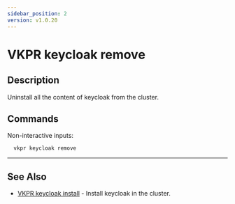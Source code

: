 ```yaml
---
sidebar_position: 2
version: v1.0.20
---
```


# VKPR keycloak remove

## Description

Uninstall all the content of keycloak from the cluster.

## Commands

Non-interactive inputs:

```bash
  vkpr keycloak remove
```

---

## See Also

- [VKPR keycloak install](/docs/commands/keycloak/install) - Install keycloak in the cluster.
